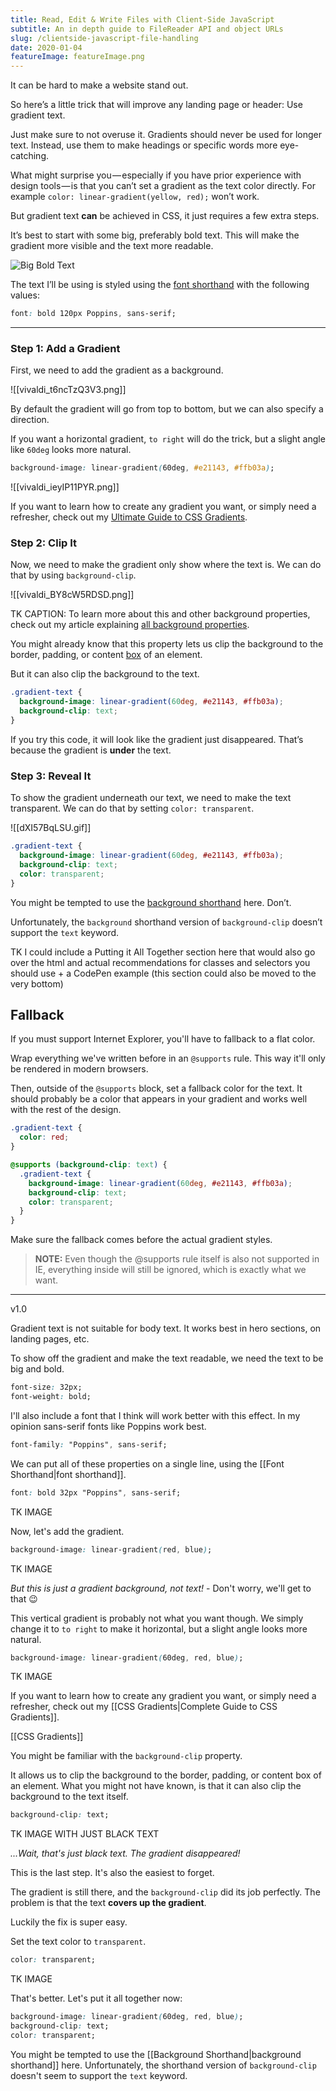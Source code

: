 ```yaml
---
title: Read, Edit & Write Files with Client-Side JavaScript
subtitle: An in depth guide to FileReader API and object URLs
slug: /clientside-javascript-file-handling
date: 2020-01-04
featureImage: featureImage.png
---
```


It can be hard to make a website stand out.

So here’s a little trick that will improve any landing page or header: Use gradient text.

Just make sure to not overuse it. Gradients should never be used for longer text. Instead, use them to make headings or specific words more eye-catching.

What might surprise you — especially if you have prior experience with design tools — is that you can’t set a gradient as the text color directly. For example `color: linear-gradient(yellow, red);` won’t work.

But gradient text **can** be achieved in CSS, it just requires a few extra steps.

It’s best to start with some big, preferably bold text. This will make the gradient more visible and the text more readable.

![Big Bold Text](vivaldi_dbcuZxYpz3.png)

The text I’ll be using is styled using the [font shorthand](https://medium.com/swlh/full-text-styling-with-a-single-line-of-css-838e8c666f4d) with the following values:

```css
font: bold 120px Poppins, sans-serif;
```

---

### Step 1: Add a Gradient

First, we need to add the gradient as a background.

![[vivaldi_t6ncTzQ3V3.png]]

By default the gradient will go from top to bottom, but we can also specify a direction.

If you want a horizontal gradient, `to right` will do the trick, but a slight angle like `60deg` looks more natural.

```css
background-image: linear-gradient(60deg, #e21143, #ffb03a);
```

![[vivaldi_ieyIP11PYR.png]]

If you want to learn how to create any gradient you want, or simply need a refresher, check out my [Ultimate Guide to CSS Gradients](https://hadrysmateusz.medium.com/complete-guide-to-css-gradients-f6212760a268).

### Step 2: Clip It

Now, we need to make the gradient only show where the text is. We can do that by using `background-clip`.

![[vivaldi_BY8cW5RDSD.png]]

TK CAPTION: To learn more about this and other background properties, check out my article explaining [all background properties](https://hadrysmateusz.medium.com/learn-all-8-background-css-properties-in-5-minutes-210635e060be).

You might already know that this property lets us clip the background to the border, padding, or content [box](https://developer.mozilla.org/en-US/docs/Learn/CSS/Building_blocks/The_box_model#parts_of_a_box) of an element.

But it can also clip the background to the text.

```css
.gradient-text {
  background-image: linear-gradient(60deg, #e21143, #ffb03a);
  background-clip: text;
}
```

If you try this code, it will look like the gradient just disappeared. That’s because the gradient is **under** the text.

### Step 3: Reveal It

To show the gradient underneath our text, we need to make the text transparent. We can do that by setting `color: transparent`.

![[dXI57BqLSU.gif]]

```css
.gradient-text {
  background-image: linear-gradient(60deg, #e21143, #ffb03a);
  background-clip: text;
  color: transparent;
}
```

You might be tempted to use the [background shorthand](https://medium.com/swlh/the-fastest-way-to-set-css-backgrounds-47e7e5e17bab) here. Don’t.

Unfortunately, the `background` shorthand version of `background-clip` doesn’t support the `text` keyword.

TK I could include a Putting it All Together section here that would also go over the html and actual recommendations for classes and selectors you should use + a CodePen example (this section could also be moved to the very bottom)

## Fallback

If you must support Internet Explorer, you'll have to fallback to a flat color.

Wrap everything we've written before in an `@supports` rule. This way it'll only be rendered in modern browsers.

Then, outside of the `@supports` block, set a fallback color for the text. It should probably be a color that appears in your gradient and works well with the rest of the design.

```css
.gradient-text {
  color: red;
}

@supports (background-clip: text) {
  .gradient-text {
    background-image: linear-gradient(60deg, #e21143, #ffb03a);
    background-clip: text;
    color: transparent;
  }
}
```

Make sure the fallback comes before the actual gradient styles.

> **NOTE:** Even though the @supports rule itself is also not supported in IE, everything inside will still be ignored, which is exactly what we want.

---

v1.0

Gradient text is not suitable for body text. It works best in hero sections, on landing pages, etc.

To show off the gradient and make the text readable, we need the text to be big and bold.

```css
font-size: 32px;
font-weight: bold;
```

I'll also include a font that I think will work better with this effect. In my opinion sans-serif fonts like Poppins work best.

```css
font-family: "Poppins", sans-serif;
```

We can put all of these properties on a single line, using the [[Font Shorthand|font shorthand]].

```css
font: bold 32px "Poppins", sans-serif;
```

TK IMAGE

Now, let's add the gradient.

```css
background-image: linear-gradient(red, blue);
```

TK IMAGE

_But this is just a gradient background, not text!_ - Don't worry, we'll get to that 😉

This vertical gradient is probably not what you want though. We simply change it to `to right` to make it horizontal, but a slight angle looks more natural.

```css
background-image: linear-gradient(60deg, red, blue);
```

TK IMAGE

If you want to learn how to create any gradient you want, or simply need a refresher, check out my [[CSS Gradients|Complete Guide to CSS Gradients]].

[[CSS Gradients]]

You might be familiar with the `background-clip` property.

It allows us to clip the background to the border, padding, or content box of an element. What you might not have known, is that it can also clip the background to the text itself.

```css
background-clip: text;
```

TK IMAGE WITH JUST BLACK TEXT

_...Wait, that's just black text. The gradient disappeared!_

This is the last step. It's also the easiest to forget.

The gradient is still there, and the `background-clip` did its job perfectly. The problem is that the text **covers up the gradient**.

Luckily the fix is super easy.

Set the text color to `transparent`.

```css
color: transparent;
```

TK IMAGE

That's better. Let's put it all together now:

```css
background-image: linear-gradient(60deg, red, blue);
background-clip: text;
color: transparent;
```

You might be tempted to use the [[Background Shorthand|background shorthand]] here. Unfortunately, the shorthand version of `background-clip` doesn't seem to support the `text` keyword.
